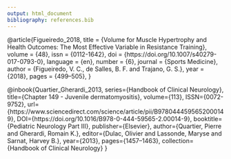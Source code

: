 ```yaml
---
output: html_document
bibliography: references.bib  
---
```


@article{Figueiredo_2018,
    title = {Volume for Muscle Hypertrophy and Health Outcomes: The Most Effective Variable in Resistance Training},
    volume = {48},
    issn = {0112-1642},
    doi = {https://doi.org/10.1007/s40279-017-0793-0},
    language = {en},
    number = {6},
    journal = {Sports Medicine},
    author = {Figueiredo, V. C., de Salles, B. F. and Trajano, G. S.},
    year = {2018},
    pages = {499--505},
}

 @inbook{Quartier_Gherardi_2013, 
 series={Handbook of Clinical Neurology}, 
 title={Chapter 149 - Juvenile dermatomyositis}, 
 volume={113}, 
 ISSN={0072-9752}, 
 url={https://www.sciencedirect.com/science/article/pii/B9780444595652000149}, 
 DOI={https://doi.org/10.1016/B978-0-444-59565-2.00014-9}, 
 booktitle={Pediatric Neurology Part III}, 
 publisher={Elsevier}, 
 author={Quartier, Pierre and Gherardi, Romain K.}, 
 editor={Dulac, Olivier and Lassonde, Maryse and Sarnat, Harvey B.}, 
 year={2013}, 
 pages={1457–1463}, 
 collection={Handbook of Clinical Neurology} 
}
